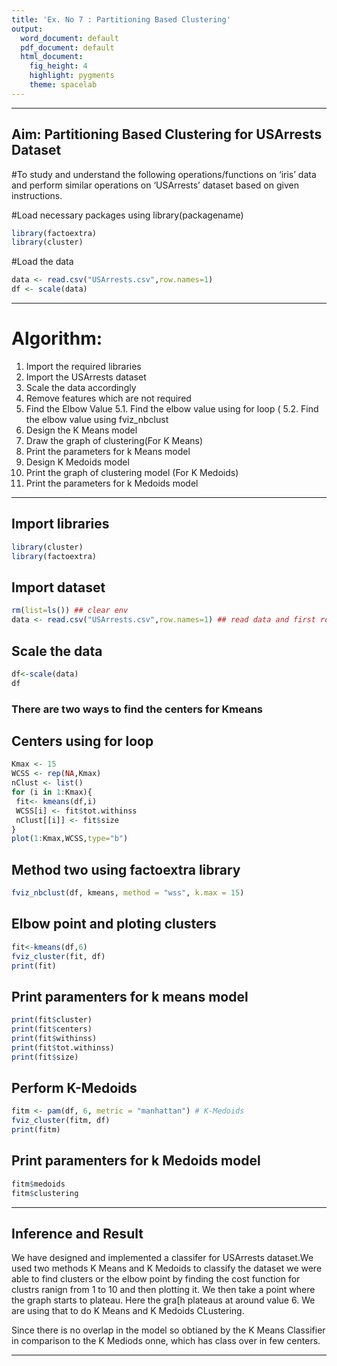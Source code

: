 ```yaml
---
title: 'Ex. No 7 : Partitioning Based Clustering'
output:
  word_document: default
  pdf_document: default
  html_document:
    fig_height: 4
    highlight: pygments
    theme: spacelab
---
```



* * *
## Aim: Partitioning Based Clustering for USArrests Dataset

#To study and understand the following operations/functions on ‘iris’ data and perform similar operations on ‘USArrests’ dataset based on given instructions. 

#Load necessary packages using library(packagename)
```r
library(factoextra) 
library(cluster)
```


#Load the data
```r
data <- read.csv("USArrests.csv",row.names=1) 
df <- scale(data) 
```


* * *

# Algorithm:

1. Import the required libraries
2. Import the USArrests dataset
3. Scale the data accordingly
4. Remove features which are not required
5. Find the Elbow Value
5.1. Find the elbow value using for loop (
5.2. Find the elbow value using fviz_nbclust
6. Design the K Means model
7. Draw the graph of clustering(For K Means)
8. Print the parameters for k Means model
9. Design K Medoids model
10. Print the graph of clustering model (For K Medoids)
11. Print the parameters for k Medoids model

* * *
## Import libraries

```r
library(cluster) 
library(factoextra)
```

## Import dataset
```r
rm(list=ls()) ## clear env
data <- read.csv("USArrests.csv",row.names=1) ## read data and first row is the name of the features
```

## Scale the data
```r
df<-scale(data)
df
```


### There are two ways to find the centers for Kmeans

## Centers using for loop

```r
Kmax <- 15
WCSS <- rep(NA,Kmax)
nClust <- list()
for (i in 1:Kmax){
 fit<- kmeans(df,i)
 WCSS[i] <- fit$tot.withinss
 nClust[[i]] <- fit$size
}
plot(1:Kmax,WCSS,type="b")
```
## Method two using factoextra library

```r
fviz_nbclust(df, kmeans, method = "wss", k.max = 15)

```

## Elbow point and ploting clusters

```r
fit<-kmeans(df,6)
fviz_cluster(fit, df)
print(fit)
```

## Print paramenters for k means model

```r
print(fit$cluster)
print(fit$centers)
print(fit$withinss)
print(fit$tot.withinss)
print(fit$size)
```


## Perform K-Medoids

```r
fitm <- pam(df, 6, metric = "manhattan") # K-Medoids
fviz_cluster(fitm, df)
print(fitm)
```
## Print paramenters for k Medoids model

```r
fitm$medoids
fitm$clustering
```
* * *
## Inference and Result


We have designed and implemented a classifer for USArrests dataset.We used two methods K Means and K Medoids to classify the dataset we were able to find
clusters or the elbow point by finding the cost function for clustrs ranign from 1 to 10 and then plotting it. We then take a point where the graph starts to plateau. Here the gra[h plateaus at around value 6. We are using that to do K Means and K Medoids CLustering.

Since there is no overlap in the model so obtianed by the K Means Classifier in comparison to the K Mediods onne, which has class over in few centers.


* * *

